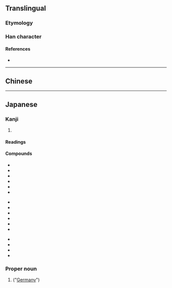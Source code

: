 {{also|獨}}
{{character info/new}}
==Translingual==
{{stroke order|strokes=9}}
{{stroke order|type=animate}}

===Etymology===
{{Han simp|獨|f=蜀|t=虫}}

===Han character===
{{Han char|rn=94|rad=犬|as=06|sn=9|four=|canj=KHLMI|ids=⿰犭虫}}

====References====
* {{Han ref|kx=0711.101|dkj=20406|dj=1123.090|hdz=21344.060|uh=72EC|ud=29420}}

----

==Chinese==
{{zh-see|獨}}

----

==Japanese==
{{ja-kanji forms|独|獨}}

===Kanji===
{{ja-kanji|grade=5|rs=犬06|kyu=獨}}

# {{defn|lang=ja|sort=犬06}}

====Readings====
{{ja-readings
|goon=どく
|kanon=とく
|kun=ひと-り
}}

====Compounds====
{{top3}}
* {{ja-r|独語|どくご}}
* {{ja-r|数独|すうどく}}
* {{ja-r|独楽|こま}}
* {{ja-r|独学|どくがく}}
* {{ja-r|独自|どくじ}}
* {{ja-r|独唱|どくしょう}}
{{mid3}}
* {{ja-r|独身|どくしん}}
* {{ja-r|独善|どくぜん}}
* {{ja-r|独走|どくそう}}
* {{ja-r|独創|どくそう}}
* {{ja-r|独奏|どくそう}}
* {{ja-r|独断|どくだん}}
{{mid3}}
* {{ja-r|独特|どくとく}}
* {{ja-r|独立|どくりつ}}
* {{ja-r|独立独歩|どくりつどっぽ}}
* {{ja-r|孤独|こどく}}
{{bottom}}

===Proper noun===
{{ja-pos|proper|どく}}

# {{abbreviation of|独逸|lang=ja|nodot=1}} ("[[Germany]]")